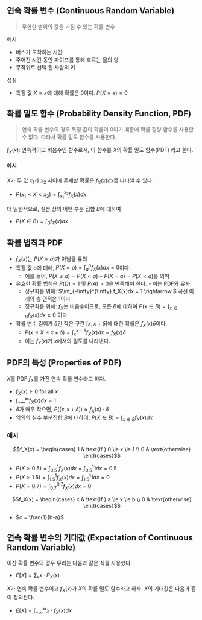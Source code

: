## 연속 확률 변수 (Continuous Random Variable)
> 무한한 범위의 값을 가질 수 있는 확률 변수

예시
- 버스가 도착하는 시간
- 주어진 시간 동안 파이프를 통해 흐르는 물의 양
- 무작위로 선택 된 사람의 키

성질
- 특정 값 $X = x$에 대해 확률은 0이다. $P(X = x) = 0$

## 확률 밀도 함수 (Probability Density Function, PDF)
> 연속 확률 변수의 경우 특정 값의 확률이 0이기 떄문에 확률 질량 함수를 사용할 수 없다. 따라서 확률 밀도 함수를 사용한다.

$f_X(x)$: 연속적이고 비음수인 함수로서, 이 함수를 $X$의 확률 밀도 함수(PDF) 라고 한다.

#### 예시
$X$가 두 값 $x_1$과 $x_2$ 사이에 존재할 확률은 $f_X(x)dx$로 나타낼 수 있다.
- $P(x_1 < X < x_2) = \int_{x_1}^{x_2} f_X(x)dx$

더 일반적으로, 실선 상의 어떤 부분 집합 $B$에 대하여
- $P(X \in B) = \int_B f_X(x)dx$
## 확률 법칙과 PDF
- $f_X(x)$는 $P(X=a)$가 아님을 유의
- 특정 값 $a$에 대해, $P(X=a) = \int_a^a f_X(x)dx = 0$이다.
	- 예를 들어, $P(X \leq a) = P(X<a) + P(X=a) = P(X<a)$를 의미
- 유효한 확률 법칙은 $P(\Omega) = 1$ 및 $P(A) > 0$을 만족해야 한다. - 이는 PDF와 유사
	- 정규화를 위해: $\int_{-\infty}^{\infty} f_X(x)dx = 1 \rightarrow $ 곡선 아래의 총 면적은 1이다
	- 정규화를 위해: $f_X$는 비음수이므로, 모든 $B$에 대하여 $P(x \in B) = \int_{x \in B} f_X(x)dx \geq 0$ 이다
- 확률 변수 길이가 $\delta$인 작은 구간 $[x, x+\delta]$에 대한 확률은 $f_X(x)\delta$이다.
	- $P(x \leq X \leq x+\delta) = \int_{x}^{x+\delta} f_X(x)dx \approx f_X(x)\delta$
	- 이는 $f_X(x)$가 $x$에서의 밀도를 나타낸다.

## PDF의 특성 (Properties of PDF)
<Bbox> 

$X$를 PDF $f_X$를 가진 연속 확률 변수라고 하자. 
</Bbox>

- $f_X(x) \geq 0$ for all $x$
- $\int_{-\infty}^{\infty} f_X(x)dx = 1$
- $\delta$가 매우 작으면, $P([x, x+\delta]) \approx f_X(x)\cdot\delta$
- 임의의 실수 부분집합 $B$에 대하여, $P(X \in B) = \int_{x \in B} f_X(x)dx$

### 예시
```math
f_X(x) = \begin{cases}
1 & \text{if } 0 \le x \le 1 \\
0 & \text{otherwise}
\end{cases}
```
- $P(X > 0.5) = \int_{0.5}^{1} f_X(x)dx = \int_{0.5}^{1} 1dx = 0.5$
- $P(X > 1.5) = \int_{1.5}^{1} f_X(x)dx = \int_{1.5}^{1} 1dx = 0$
- $P(X = 0.7) = \int_{0.7}^{0.7} f_X(x)dx = 0$
``` math
f_X(x) = \begin{cases}
c & \text{if } a \le x \le b \\
0 & \text{otherwise}
\end{cases}
```
- $c = \frac{1}{b-a}$

## 연속 확률 변수의 기대값 (Expectation of Continuous Random Variable)

이산 확률 변수의 경우 우리는 다음과 같은 식을 사용했다.
- $E[X] = \sum_{x} x \cdot P_X(x)$

$X$가 연속 확률 변수이고 $f_X(x)$가 $X$의 확률 밀도 함수라고 하자. $X$의 기대값은 다음과 같이 정의된다.

- $E[X] = \int_{-\infty}^{\infty} x \cdot f_X(x)dx$
